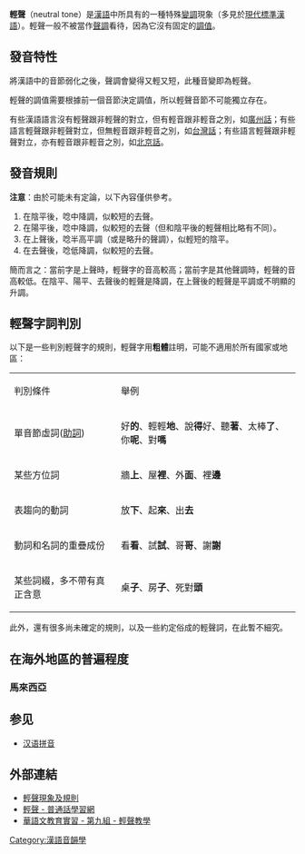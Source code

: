 {{Unreferenced|time=2017-02-03T20:46:30+00:00}}

'''輕聲'''（neutral tone）是[[漢語|漢語]]中所具有的一種特殊[[變調|變調]]現象（多見於[[現代標準漢語|現代標準漢語]]）。輕聲一般不被當作[[聲調|聲調]]看待，因為它沒有固定的[[調值|調值]]。

== 發音特性 ==
將漢語中的音節弱化之後，聲調會變得又輕又短，此種音變即為輕聲。

輕聲的調值需要根據前一個音節決定調值，所以輕聲音節不可能獨立存在。

有些漢語語言沒有輕聲跟非輕聲的對立，但有輕音跟非輕音之別，如[[廣州話|廣州話]]；有些語言輕聲跟非輕聲對立，但無輕音跟非輕音之別，如[[台灣話|台灣話]]；有些語言輕聲跟非輕聲對立，亦有輕音跟非輕音之別，如[[北京話|北京話]]。

== 發音規則 ==
'''注意'''：由於可能未有定論，以下內容僅供參考。

# 在陰平後，唸中降調，似較短的去聲。
# 在陽平後，唸中降調，似較短的去聲（但和陰平後的輕聲相比略有不同）。
# 在上聲後，唸半高平調（或是略升的聲調），似輕短的陰平。
# 在去聲後，唸低降調，似較短的去聲。

簡而言之：當前字是上聲時，輕聲字的音高較高；當前字是其他聲調時，輕聲的音高較低。在陰平、陽平、去聲後的輕聲是降調，在上聲後的輕聲是平調或不明顯的升調。

== 輕聲字詞判別 ==
{{地域中心}}

以下是一些判別輕聲字的規則，輕聲字用'''粗體'''註明，可能不適用於所有國家或地區：
{| class="wikitable" 
| 判別條件 || 舉例
|-
| 單音節虛詞([[助詞|助詞]]) || 好'''的'''、輕輕'''地'''、說'''得'''好、聽'''著'''、太棒'''了'''、你'''呢'''、對'''嗎'''
|-
| 某些方位詞 || 牆'''上'''、屋'''裡'''、外'''面'''、裡'''邊'''
|-
| 表趨向的動詞 || 放'''下'''、起'''來'''、出'''去'''
|-
| 動詞和名詞的重疊成份 || 看'''看'''、試'''試'''、哥'''哥'''、謝'''謝'''
|-
| 某些詞綴，多不帶有真正含意 || 桌'''子'''、房'''子'''、死對'''頭'''
|}

此外，還有很多尚未確定的規則，以及一些約定俗成的輕聲詞，在此暫不細究。

== 在海外地區的普遍程度 ==
===馬來西亞===
{{or|在馬來西亞，一般上華人並不會在日常談話中使用輕聲。大部份的人都覺得輕聲的語調並不符合馬來西亞腔調。雖說華文課本有教導學生“念好輕聲能清楚表達你要說的話”，可多數人依然無法接受這種說法。不少學生認為輕聲乃累贅，考試通常也不會出關於輕聲的題目。只有在極為官方的場合，主持人才會使用輕聲。如：快快的第二個快得念為輕聲，但馬來西亞人多念為第四聲或入聲（已在北京普通話中消失）。|time=2016-02-15}}
==参见==
* [[汉语拼音|汉语拼音]]
== 外部連結 ==
* [http://www.wretch.cc/blog/chinese19/17321813 輕聲現象及規則]
* [https://web.archive.org/web/20110303234813/http://pth.linqi.org/yuyin/qingsheng.html 輕聲 - 普通話學習網]
* [http://www.ntnu.edu.tw/tcsl/cltp/Downloads/0312_teaching%20the%20sound%20system/group%209/sound9.doc 華語文教育實習 - 第九組 - 輕聲教學]{{dead link|date=2018年4月 |bot=InternetArchiveBot |fix-attempted=yes }}

[[Category:漢語音韻學|Category:漢語音韻學]]